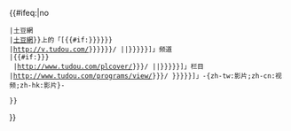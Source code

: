 {{#ifeq:{{{link}}}|no
 |土豆網
 |[[土豆網]]}}上的「[{{#if:{{{user|{{{u|{{{channel|}}}}}}}}}
 |http://v.tudou.com/{{{user|{{{u|{{{channel|}}}}}}}}}/ {{{title|{{#if:{{{1|}}}|{{{1}}}|{{PAGENAME}}}}}}}]」频道
 |{{#if:{{{plcover|{{{豆单|}}}}}}
  |http://www.tudou.com/plcover/{{{plcover|{{{豆单|}}}}}}/ {{{title|{{#if:{{{1|}}}|{{{1}}}|{{PAGENAME}}}}}}}]」栏目
 |http://www.tudou.com/programs/view/{{{1|{{{id}}}}}}/ {{{2|{{{title|{{PAGENAME}}}}}}}}]」-{zh-tw:影片;zh-cn:视频;zh-hk:影片}-

 }}
}}<noinclude>
{{documentation}}
</noinclude>